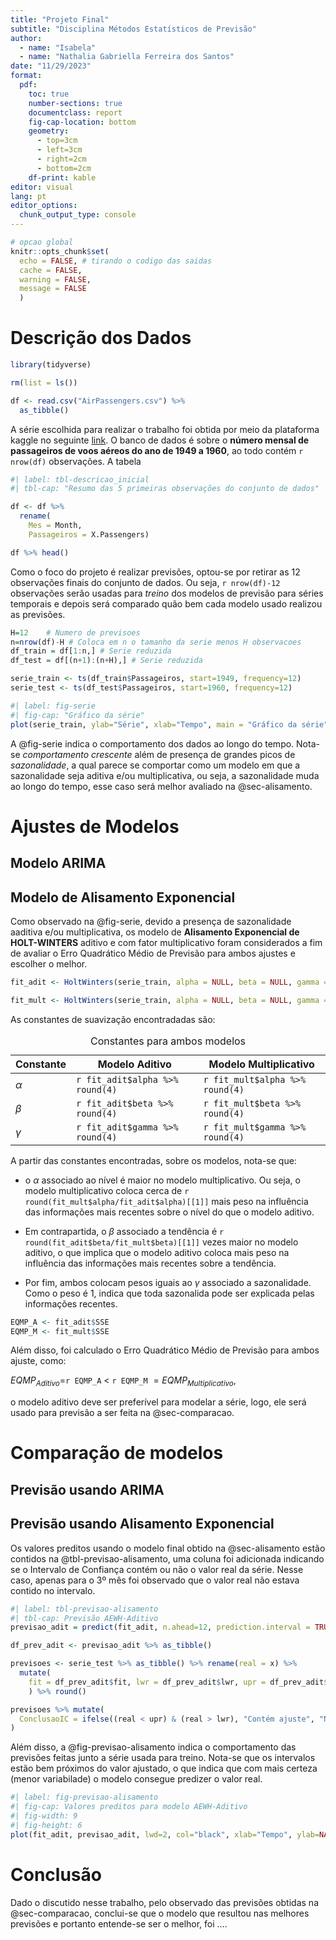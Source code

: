 ```yaml
---
title: "Projeto Final"
subtitle: "Disciplina Métodos Estatísticos de Previsão"
author: 
  - name: "Isabela"
  - name: "Nathalia Gabriella Ferreira dos Santos"
date: "11/29/2023"
format:
  pdf:
    toc: true
    number-sections: true
    documentclass: report
    fig-cap-location: bottom
    geometry:
      - top=3cm
      - left=3cm
      - right=2cm
      - bottom=2cm
    df-print: kable
editor: visual
lang: pt
editor_options: 
  chunk_output_type: console
---
```


```r
# opcao global 
knitr::opts_chunk$set(
  echo = FALSE, # tirando o codigo das saidas
  cache = FALSE,
  warning = FALSE,
  message = FALSE
  )
```

# Descrição dos Dados

```r
library(tidyverse)
```

```r
rm(list = ls())

df <- read.csv("AirPassengers.csv") %>%
  as_tibble()
```

A série escolhida para realizar o trabalho foi obtida por meio da plataforma kaggle no seguinte [link](https://www.kaggle.com/datasets/ashfakyeafi/air-passenger-data-for-time-series-analysis/data). O banco de dados é sobre o **número mensal de passageiros de voos aéreos do ano de 1949 a 1960**, ao todo contém `r nrow(df)` observações. A tabela

```r
#| label: tbl-descricao_inicial
#| tbl-cap: "Resumo das 5 primeiras observações do conjunto de dados"

df <- df %>% 
  rename(
    Mes = Month,
    Passageiros = X.Passengers)

df %>% head()
```

Como o foco do projeto é realizar previsões, optou-se por retirar as 12 observações finais do conjunto de dados. Ou seja, `r nrow(df)-12` observações serão usadas para *treino* dos modelos de previsão para séries temporais e depois será comparado quão bem cada modelo usado realizou as previsões.

```r
H=12	# Numero de previsoes
n=nrow(df)-H # Coloca em n o tamanho da serie menos H observacoes 
df_train = df[1:n,] # Serie reduzida
df_test = df[(n+1):(n+H),] # Serie reduzida

serie_train <- ts(df_train$Passageiros, start=1949, frequency=12)
serie_test <- ts(df_test$Passageiros, start=1960, frequency=12)
```

```r
#| label: fig-serie
#| fig-cap: "Gráfico da série"
plot(serie_train, ylab="Série", xlab="Tempo", main = "Gráfico da série")
```

A @fig-serie indica o comportamento dos dados ao longo do tempo. Nota-se *comportamento crescente* além de presença de grandes picos de *sazonalidade*, a qual parece se comportar como um modelo em que a sazonalidade seja aditiva e/ou multiplicativa, ou seja, a sazonalidade muda ao longo do tempo, esse caso será melhor avaliado na @sec-alisamento.

# Ajustes de Modelos

## Modelo ARIMA

## Modelo de Alisamento Exponencial {#sec-alisamento}

Como observado na @fig-serie, devido a presença de sazonalidade aaditiva e/ou multiplicativa, os modelo de **Alisamento Exponencial de HOLT-WINTERS** aditivo e com fator multiplicativo foram considerados a fim de avaliar o Erro Quadrático Médio de Previsão para ambos ajustes e escolher o melhor.

```r
fit_adit <- HoltWinters(serie_train, alpha = NULL, beta = NULL, gamma = NULL, seasonal = c("additive"))

fit_mult <- HoltWinters(serie_train, alpha = NULL, beta = NULL, gamma = NULL, seasonal = c("multiplicative"))
```

As constantes de suavização encontradadas são:

| Constante | Modelo Aditivo             | Modelo Multiplicativo             |
|-----------|----------------------------|----------------------------|
| $\alpha$  | `r fit_adit$alpha %>% round(4)` | `r fit_mult$alpha %>% round(4)` |
| $\beta$   | `r fit_adit$beta %>% round(4)`  | `r fit_mult$beta %>% round(4)`  |
| $\gamma$  | `r fit_adit$gamma %>% round(4)` | `r fit_mult$gamma %>% round(4)` |
: Constantes para ambos modelos

A partir das constantes encontradas, sobre os modelos, nota-se que:

- o $\alpha$ associado ao nível é maior no modelo multiplicativo. Ou seja, o modelo multiplicativo coloca cerca de `r round(fit_mult$alpha/fit_adit$alpha)[[1]]` mais peso na influência das informações mais recentes sobre o nível do que o modelo aditivo. 

- Em contrapartida, o $\beta$ associado a tendência é `r round(fit_adit$beta/fit_mult$beta)[[1]]` vezes maior no modelo aditivo, o que implica que o modelo aditivo coloca mais peso na influência das informações mais recentes sobre a tendência. 

- Por fim, ambos colocam pesos iguais ao $\gamma$ associado a sazonalidade. Como o peso é 1, indica que toda sazonalida pode ser explicada pelas informações recentes. 

```r
EQMP_A <- fit_adit$SSE
EQMP_M <- fit_mult$SSE
```

Além disso, foi calculado o Erro Quadrático Médio de Previsão para ambos ajuste, como:

$EQMP_{Aditivo} =$`r EQMP_A` < `r EQMP_M` $= EQMP_{Multiplicativo}$, 

o modelo aditivo deve ser preferível para modelar a série, logo, ele será usado para previsão a ser feita na @sec-comparacao.

# Comparação de modelos {#sec-comparacao}

## Previsão usando ARIMA

## Previsão usando Alisamento Exponencial

Os valores preditos usando o modelo final obtido na @sec-alisamento estão contidos na @tbl-previsao-alisamento, uma coluna foi adicionada indicando se o Intervalo de Confiança contém ou não o valor real da série. Nesse caso, apenas para o 3º mês foi observado que o valor real não estava contido no intervalo.

```r
#| label: tbl-previsao-alisamento
#| tbl-cap: Previsão AEWH-Aditivo
previsao_adit = predict(fit_adit, n.ahead=12, prediction.interval = TRUE, level = 0.95, interval="prediction")

df_prev_adit <- previsao_adit %>% as_tibble()

previsoes <- serie_test %>% as_tibble() %>% rename(real = x) %>% 
  mutate(
    fit = df_prev_adit$fit, lwr = df_prev_adit$lwr, upr = df_prev_adit$upr
    ) %>% round()

previsoes %>% mutate(
  ConclusaoIC = ifelse((real < upr) & (real > lwr), "Contém ajuste", "Não contém ajuste")
) 
```

Além disso, a @fig-previsao-alisamento indica o comportamento das previsões feitas junto a série usada para treino. Nota-se que os intervalos estão bem próximos do valor ajustado, o que indica que com mais certeza (menor variabilade) o modelo consegue predizer o valor real.

```r
#| label: fig-previsao-alisamento
#| fig-cap: Valores preditos para modelo AEWH-Aditivo
#| fig-width: 9
#| fig-height: 6
plot(fit_adit, previsao_adit, lwd=2, col="black", xlab="Tempo", ylab=NA)
```

# Conclusão

Dado o discutido nesse trabalho, pelo observado das previsões obtidas na @sec-comparacao, conclui-se que o modelo que resultou nas melhores previsões e portanto entende-se ser o melhor, foi ....